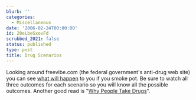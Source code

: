 ```yaml
---
blurb: ''
categories:
  - Miscellaneous
date: '2006-02-24T00:00:00'
id: 20eLbeSxovFd
scrubbed_2021: false
status: published
type: post
title: Drug Scenarios
---
```


Looking around freevibe.com (the federal government's anti-drug web
site) you can see
[what will happen](http://www.freevibe.com/Drug_Facts/scenarios.asp)
to you if you smoke pot. Be sure to watch all three outcomes for
each scenario so you will know all the possible outcomes. Another
good read is
"[Why People Take Drugs](http://www.freevibe.com/Drug_Facts/why_drugs.asp)".
